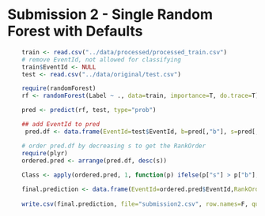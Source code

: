 Submission 2 - Single Random Forest with Defaults
========================================================
```r
    train <- read.csv("../data/processed/processed_train.csv")
    # remove EventId, not allowed for classifying
    train$EventId <- NULL
    test <- read.csv("../data/original/test.csv")
```
```r
    require(randomForest)
    rf <- randomForest(Label ~ ., data=train, importance=T, do.trace=T) 
```
```r
    pred <- predict(rf, test, type="prob")
```
```r

    ## add EventId to pred
     pred.df <- data.frame(EventId=test$EventId, b=pred[,"b"], s=pred[,"s"])  

    # order pred.df by decreasing s to get the RankOrder
    require(plyr)    
    ordered.pred <- arrange(pred.df, desc(s))
    
    Class <- apply(ordered.pred, 1, function(p) ifelse(p["s"] > p["b"], "s", "b"))

    final.prediction <- data.frame(EventId=ordered.pred$EventId,RankOrder=1:550000,Class)
    
    write.csv(final.prediction, file="submission2.csv", row.names=F, quote=F)
```




